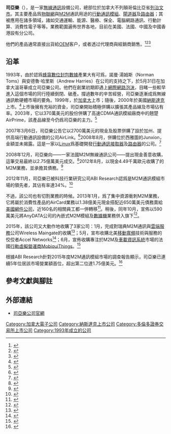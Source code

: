 {{Infobox company 
| name = 司亞樂
| name_en = Sierra Wireless, Inc.
| logo = [[File:Sierra_Wireless_Corporate_Logo.jpg|100px]]
| type = [[上市公司|上市公司]]
| traded_as= {{ubl|{{NASDAQ|SWIR}}|{{tsx|SW}}}}
| key_people = 傑森·寇依諾（Jason Cohenour），<small>[[執行長|執行長]]</small>
| industry = 通訊設備
| products = 移動通訊設備、M2M雲服務
| revenue = {{gain}}607.8百萬美元（2015）<ref>{{cite web |url=http://www.sierrawireless.com/company/investor-information/ |title=司亞樂2015年度財務報告 |language=en |accessdate=2016-09-22 |archive-date=2016-06-24 |archive-url=https://web.archive.org/web/20160624105907/https://www.sierrawireless.com/company/investor-information/ |dead-url=no }}</ref>
| operating_income = 
| net_income = 
| num_employees = 1089（2015年）<ref>{{cite web|url=http://www.sierrawireless.com/company/investor-information/|title=Sierra Wireless Company Investor Profile|accessdate=2016-09-22|archive-date=2016-06-24|archive-url=https://web.archive.org/web/20160624105907/https://www.sierrawireless.com/company/investor-information/|dead-url=no}}</ref> 
| parent = 
| subsid =
| homepage = {{url|www.sierrawireless.com}}
| footnotes =
| foundation = 加拿大溫哥華，1993年
| founder = {{ubl|諾曼·湯姆斯（Norman Toms）|安德魯·哈里斯（Andrew Harries）}}
| location = 加拿大不列顛哥倫比亞省列治文市
| market cap = 270百萬美元<ref name=zenobank>{{cite web |url=http://www.zenobank.com/index.php?symbol=SWIR&page=quotesearch |title=Company Profile for Sierra Wireless Inc (SWIR) |accessdate=2008-10-16 |archive-url=https://web.archive.org/web/20160304121751/http://www.zenobank.com/index.php?symbol=SWIR&page=quotesearch |archive-date=2016-03-04 |dead-url=yes }}</ref>
}}
'''司亞樂'''（{{lang-en|'''Sierra Wireless'''}}），是一家[[無線通訊|無線通訊]]設備公司，總部位於加拿大不列顛哥倫比亞省[[列治文市|列治文市]]。其主要產品爲[[物聯網|物聯網]]與[[機器對機器|M2M]]通訊用途的[[行動通訊|行動通訊]][[模組|模組]]、[[网关|閘道器]]及[[路由器|路由器]]；其被應用在諸多領域，諸如交通運輸、能源、醫療、保全、電腦網路通訊、行動計算、消費性電子等等。業務範圍遍佈世界各地，目前在美國、法國、中國及中國香港設有分公司。

他們的產品通常直接出貨給[[OEM|OEM]]客户，或者透过代理商與經銷商銷售。<ref>{{cite web |url=http://www.reuters.com/finance/stocks/companyProfile?symbol=SWIR.O |title=Sierra Wireless Inc (SWIR.O)  Company Profile |website=Reuters |accessdate=2016-09-22 |archive-date=2017-01-12 |archive-url=https://web.archive.org/web/20170112025355/http://www.reuters.com/finance/stocks/companyProfile?symbol=SWIR.O |dead-url=no }}</ref><ref>{{cite web |url=https://finance.yahoo.com/quote/SWIR/profile |title=SWIR Profile |website=Yahoo Finance |accessdate=2016-09-22 |archive-date=2017-01-12 |archive-url=https://web.archive.org/web/20170112021734/https://finance.yahoo.com/quote/SWIR/profile |dead-url=no }}</ref><ref>{{cite web |url=http://money.cnn.com/quote/profile/profile.html?symb=SWIR |title=SWIR - Sierra Wireless Inc Company Profile |website=CNNMoney |accessdate=2016-09-22 |archive-date=2017-01-12 |archive-url=https://web.archive.org/web/20170112022405/http://money.cnn.com/quote/profile/profile.html?symb=SWIR |dead-url=no }}</ref>

== 沿革 ==
1993年，由於認爲[[蜂窩數位封包數據|蜂窩數位封包數據]]產業大有可爲，諾曼·湯姆斯（Norman Toms）與安德魯·哈里斯（Andrew Harries）在{{link-en|PMC-Sierra|PMC-Sierra}}公司的支持之下，於5月31日在加拿大溫哥華成立司亞樂公司。他們在創業初期即遇上[[網際網路泡沫|網際網路泡沫]]，目睹一些較早進入這個市場的同行陸續倒閉、破產。撐過數年的辛苦經營，司亞樂逐漸成爲無線通訊軟硬體市場的要角。1999年，於[[多伦多证券交易所|加拿大]]上市；隨後，2000年於美國[[納斯達克|納斯達克]]上市。<ref>{{cite web |url=http://www.theglobeandmail.com/technology/sierra-wireless-founder-norman-toms/article20461566/ |title=Sierra Wireless founder Norman Toms |website=The Globe and Mail |author=Ian Johnson |date=200-04-25 |accessdate=2016-09-22 |archive-date=2016-10-02 |archive-url=https://web.archive.org/web/20161002092746/http://www.theglobeandmail.com/technology/sierra-wireless-founder-norman-toms/article20461566/ |dead-url=no }}</ref>上市後擁有充裕的資金，司亞樂開始積極併購以擴張其產品線及市場佔有率。2003年，它以370萬美元的股份併購了高速CDMA通訊模組廠商中的翹楚AirPrime，該產品線至今仍爲司亞樂的主力。<ref>{{cite web |url=http://www.rcrwireless.com/article/20030617/sub/sierra-wireless-shares-up-on-airprime-acquisition  |title=Sierra Wireless shares up on AirPrime acquisition |author=Reily Gregson |website=RCR Wireless |date=2003-06-17 |accessdate=2016-09-22}}</ref> 

2007年3月6日，司亞樂公告它以2700萬美元的現金及股票併購了設於加州、提供高端行動通訊設備的公司AirLink。<ref>{{cite web |url=http://www.reuters.com/article/2007/03/06/idUSIN20070306163450SWIR20070306 |title=Sierra Wireless announces acquisition of AirLink Communications |website=Reuters |date=2007-03-06 |accessdate=2016-09-22 |archive-date=2015-09-24 |archive-url=https://web.archive.org/web/20150924090626/http://www.reuters.com/article/2007/03/06/idUSIN20070306163450SWIR20070306 |dead-url=yes }}</ref>2008年8月，併購位於西雅圖的Junxion，金額並未揭露。這是一家以[[Linux|Linux]]爲基礎開發[[無線接取器|行動通訊接取器]]及[[路由器|路由器]]的公司。<ref>{{cite press release|title=Sierra Wireless Completes Asset Purchase Agreement with Junxion, Inc.|publisher=Sierra Wireless|date=August 5, 2008|url=http://www.sierrawireless.com/en/Newsroom/newsreleases/2008/08-05-sierra_wireless_completes_asset_purchase_agreement_with_junxion.aspx|accessdate=March 27, 2013|archive-date=2012-10-14|archive-url=https://web.archive.org/web/20121014085846/http://www.sierrawireless.com/en/Newsroom/newsreleases/2008/08-05-sierra_wireless_completes_asset_purchase_agreement_with_junxion.aspx|dead-url=yes}}</ref>
 
2008年12月，司亞樂向{{link-en|Wavecom|Wavecom}}——一家法國M2M無線通訊公司——提出現金善意收購，這筆交易最終以2.75億萬美元成交。<ref>{{cite web|url=http://www.sec.gov/Archives/edgar/data/1085763/000119312508247262/dex99a29.htm|title=Transcript of Conference Call Held on Dec 2, 2008 at 8:00 A.M. (EST)|accessdate=2016-09-22|archive-date=2013-05-28|archive-url=https://web.archive.org/web/20130528225703/http://www.sec.gov/Archives/edgar/data/1085763/000119312508247262/dex99a29.htm|dead-url=no}}</ref>2012年8月，以現金4.49千萬歐元收購了{{link-en|蕯基姆通訊|SAGEMCOM}}的M2M業務，並承擔其債務。<ref>{{cite web|url=http://www.reuters.com/finance/stocks/SWIR.O/key-developments/article/2582900|title=Sierra Wireless, Inc. Completes Acquisition Of Sagemcom M2M Business|accessdate=2016-09-22|archive-date=2014-01-06|archive-url=https://web.archive.org/web/20140106041845/http://www.reuters.com/finance/stocks/SWIR.O/key-developments/article/2582900|dead-url=no}}</ref>

2012年11月，司亞樂已被科技行業研究公司ABI Research認爲是M2M通訊模組市場的領先者，其佔有率達34%。<ref>{{cite web|url=http://www.slideshare.net/sierrawireless/sierra-wireless-corporateoverviewnovember2012|title=Sierra Wireless Corporate Overview|accessdate=November 29, 2012|deadurl=yes|archiveurl=https://web.archive.org/web/20130126103806/http://www.slideshare.net/sierrawireless/sierra-wireless-corporateoverviewnovember2012|archivedate=2013年1月26日}}</ref>

不過，該公司也有切割業務的時候。2013年1月，爲了集中資源衝刺M2M業務，它將屬於消費性產品的AirCard業務以1.38億美元現金搭配近650萬美元債務賣給[[网件|美國網件公司]]，近160名的相關員工都一併轉移<ref>{{cite web |url=http://www.forbes.com/sites/ericsavitz/2013/01/28/sierra-wireless-to-sell-aircard-unit-to-netgear-for-144-5-million/ |title=Sierra Wireless To Sell AirCard Unit To Netgear For $144.5M |author=Eric Savitz |website=Forbes |date=2013-01-28 |accessdate=2016-09-22 |archive-date=2017-01-12 |archive-url=https://web.archive.org/web/20170112002734/http://www.forbes.com/sites/ericsavitz/2013/01/28/sierra-wireless-to-sell-aircard-unit-to-netgear-for-144-5-million/ |dead-url=no }}</ref>。稍後，同年10月，宣佈以590萬美元將AnyDATA公司的內嵌式M2M模組及[[數據機|數據機]]業務併入旗下<ref>{{cite web|author1=Andrew Berg|title=Sierra Wireless Acquires AnyData Corp.|url=https://www.wirelessweek.com/news/2013/10/sierra-wireless-acquires-anydata-corp|website=WirelessWeek|accessdate=2016-09-22|date=2013-10-11|archive-url=https://web.archive.org/web/20170112000959/https://www.wirelessweek.com/news/2013/10/sierra-wireless-acquires-anydata-corp|archive-date=2017-01-12|dead-url=yes}}</ref>。

2015年，該公司又大動作地收購了3家公司：1月，完成對瑞典M2M通訊與[[雲端運算|雲端服務]]公司Wireless Maingate的收購<ref>{{cite web |url=http://www.proactiveinvestors.com/companies/news/104809/sierra-wireless-buys-swedens-wireless-maingate-in-bid-to-expand-m2m-connectivity-services-58961.html |title=Sierra Wireless buys Sweden's Wireless Maingate in bid to expand M2M connectivity services |author=Deborah Bacal |website=Proactive Investors North America |date=2014-12-22 |accessdate=2016-09-22 |archive-date=2017-01-12 |archive-url=https://web.archive.org/web/20170112012041/http://www.proactiveinvestors.com/companies/news/104809/sierra-wireless-buys-swedens-wireless-maingate-in-bid-to-expand-m2m-connectivity-services-58961.html |dead-url=no }}</ref>；5月，宣布收購北美[[移動寬頻|移動寬頻]]技術與服務的佼佼者Accel Networks<ref>{{cite web |url=https://www.wirelessweek.com/news/2015/05/sierra-wireless-acquires-accel-networks |title=Sierra Wireless Acquires Accel Networkss |author=Andrew Berg |website=WirelessWeek |date=2015-05-07 |accessdate=2016-09-22 |archive-url=https://web.archive.org/web/20170112001003/https://www.wirelessweek.com/news/2015/05/sierra-wireless-acquires-accel-networks |archive-date=2017-01-12 |dead-url=yes }}</ref>；6月，宣佈收購專注於M2M及[[車載資訊系統|車載資訊系統]]市場的法國[[行動虛擬營運商|行動虛擬營運商]]MobiquiThings。<ref>{{cite web |url=http://www.rudebaguette.com/2015/06/24/sierra-wireless-acquire-mobiquithings-scale-iot-network/ |title=Sierra Wireless acquire Mobiquithings to scale up their IoT Network |author=Liam Boogar |website=Rude Baguette |date=2015-06-24 |accessdate=2016-09-22 |archive-date=2017-01-12 |archive-url=https://web.archive.org/web/20170112000847/http://www.rudebaguette.com/2015/06/24/sierra-wireless-acquire-mobiquithings-scale-iot-network/ |dead-url=no }}</ref>

根據ABI Research針對2015年度M2M通訊模組市場的調查報告顯示，司亞樂已連續5年位居該市場營業額首位，超出第二位達1.75億美元。<ref>{{cite web |url=https://www.abiresearch.com/press/new-market-dynamic-brewing-sierra-wireless-leads-m/ |title=New Market Dynamic Brewing as Sierra Wireless Leads M2M Module Revenues but SIMCom Wireless Leads in Shipments |author= |website=ABI Research |date=2016-06-20 |accessdate=2016-09-22 |archive-date=2017-01-12 |archive-url=https://web.archive.org/web/20170112003512/https://www.abiresearch.com/press/new-market-dynamic-brewing-sierra-wireless-leads-m/ |dead-url=no }}</ref>

==參考文獻與腳註==
{{reflist|2}}

==外部連結==
*[http://www.sierrawireless.com 司亞樂公司官網]{{Wayback|url=http://www.sierrawireless.com/ |date=20160924111617 }}
{{加拿大的電子產業}}
[[Category:加拿大電子公司|Category:加拿大電子公司]]
[[Category:納斯達克上市公司|Category:納斯達克上市公司]]
[[Category:多倫多證券交易所上市公司|Category:多倫多證券交易所上市公司]]
[[Category:1993年成立的公司|Category:1993年成立的公司]]